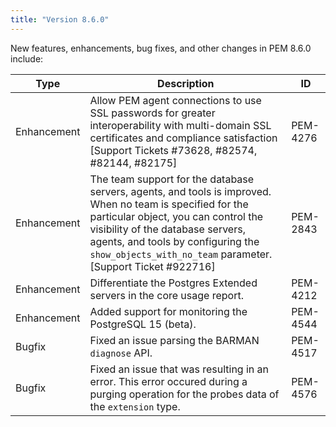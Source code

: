```yaml
---
title: "Version 8.6.0"
---
```


New features, enhancements, bug fixes, and other changes in PEM 8.6.0 include:

| Type         | Description                                                                                                                                                                                                                                                          | ID        |
| ------------ | ---------------------------------------------------------------------------------------------------------------------------------------------------------------------------------------------------------------------------------------------------------------------| --------- |
| Enhancement  | Allow PEM agent connections to use SSL passwords for greater interoperability with multi-domain SSL certificates and compliance satisfaction [Support Tickets #73628, #82574, #82144, #82175]                                                                        | PEM-4276  |
| Enhancement  | The team support for the database servers, agents, and tools is improved. When no team is specified for the particular object, you can control the visibility of the database servers, agents, and tools by configuring the `show_objects_with_no_team` parameter. [Support Ticket #922716]   | PEM-2843  |
| Enhancement  | Differentiate the Postgres Extended servers in the core usage report.                                                                                                                                                                                                | PEM-4212  |
| Enhancement  | Added support for monitoring the PostgreSQL 15 (beta).                                                                                                                                                                                                               | PEM-4544  |
| Bugfix       | Fixed an issue parsing the BARMAN `diagnose` API.                                                                                                                                                                                                                    | PEM-4517  |
| Bugfix       | Fixed an issue that was resulting in an error. This error occured during a purging operation for the probes data of the `extension` type.                                                                                                                                                        | PEM-4576  |
